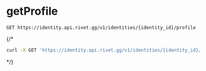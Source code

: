 # getProfile
```
GET https://identity.api.rivet.gg/v1/identities/{identity_id}/profile
```


{/*<RequestExample>
```bash curl
curl -X GET 'https://identity.api.rivet.gg/v1/identities/{identity_id}/profile'
```
</RequestExample>*/}
